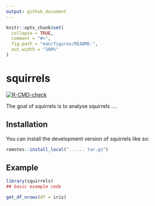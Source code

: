 ```yaml
---
output: github_document
---
```


<!-- README.md is generated from README.Rmd. Please edit that file -->

```r
knitr::opts_chunk$set(
  collapse = TRUE,
  comment = "#>",
  fig.path = "man/figures/README-",
  out.width = "100%"
)
```

# squirrels

<!-- badges: start -->
[![R-CMD-check](https://github.com/MurielleDelmotte/squirrels/actions/workflows/R-CMD-check.yaml/badge.svg)](https://github.com/MurielleDelmotte/squirrels/actions/workflows/R-CMD-check.yaml)
<!-- badges: end -->

The goal of squirrels is to analyse squirrels .... 

## Installation

You can install the development version of squirrels like so:

``` r
remotes::install_local("...... tar.gz")
```

## Example


```r
library(squirrels)
## basic example code
```

```r
get_df_nrows(df = iris)
```

